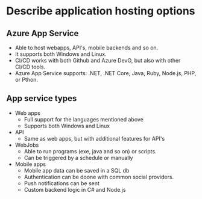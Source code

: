 # Describe application hosting options

## Azure App Service
- Able to host webapps, API's, mobile backends and so on.
- It supports both Windows and Linux.
- CI/CD works with both Github and Azure DevO, but also with other CI/CD tools.
- Azure App Service supports: .NET, .NET Core, Java, Ruby, Node.js, PHP, or Pthon.

## App service types
- Web apps
    - Full support for the languages mentioned above
    - Supports both Windows and Linux
- API
    - Same as web apps, but with additional features for API's
- WebJobs
    - Able to run programs (exe, java and so on) or scripts.
    - Can be triggered by a schedule or manually
- Mobile apps
    - Mobile app data can be saved in a SQL db
    - Authentication can be doone with common social providers.
    - Push notifications can be sent
    - Custom backend logic in C# and Node.js

